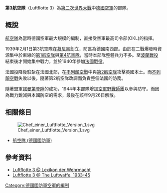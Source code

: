 '''第3航空隊'''（Luftflotte 3）為[[第二次世界大戰|第二次世界大戰]]中[[德國空軍|德國空軍]]的部隊。

==概說==
[[航空隊_(德國國防軍)|航空隊]]為當時德國空軍最大規模的編制，直接受空軍最高司令部(OKL)的指揮。

1939年2月1日第3航空隊在[[慕尼黑|慕尼黑]]創立，防區為德國南西部。由於在二戰爆發時資源集中於東線的[[德國國防軍空軍第1航空隊|第1航空隊]]與[[德國國防軍空軍第4航空隊|第4航空隊]]，當時本部隊整體兵力不多。至[[波蘭戰役|波蘭戰役]]結束後才開始集中戰力，並於1940年參加[[法國戰役|法國戰役]]。

法國投降後駐紮在法國北部，在[[不列顛空戰|不列顛空戰]]中與[[德國國防軍空軍第2航空隊|第2航空隊]]攻擊英國本土。而[[不列顛空戰|不列顛空戰]]失敗以後，隨著第2航空隊改調而負責整個法國的防務。

隨著盟軍[[諾曼第登陸|諾曼第登陸]]的成功，1944年本部隊增加[[空軍野戰師團|空軍野戰師團]]以參與防守。而因為戰力銳減與本國防空的需求，最後在該年9月26日解散。

==相關條目==
[[File:Chef_einer_Luftflotte_Version_1.svg|thumb]]
* [[航空隊_(德國國防軍)|航空隊 (德國國防軍)]]

==參考資料==
* [http://www.lexikon-der-wehrmacht.de/Gliederungen/Luftflotten/Luftflotte3.htm Luftflotte 3 @ Lexikon der Wehrmacht] {{WebCite|url=https://www.webcitation.org/67aVpZIMq?url=http://www.lexikon-der-wehrmacht.de/Gliederungen/Luftflotten/Luftflotte3.htm |date=20120511195146 |dateformat=iso }}
* [http://www.ww2.dk/air/hq/lfl3.htm Luftflotte 3 @ The Luftwaffe, 1933-45] {{WebCite|url=https://www.webcitation.org/67aVqbyPu?url=http://www.ww2.dk/air/hq/lfl3.htm |date=20120511195201 |dateformat=iso }}

{{Luftflotten}}

[[Category:德國國防軍空軍的編制|Category:德國國防軍空軍的編制]]